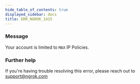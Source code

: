 ```yaml
---
hide_table_of_contents: true
displayed_sidebar: docs
title: ERR_NGROK_1415
---
```




### Message

Your account is limited to `MAX` IP Policies.

<ErrorDetails error="err_ngrok_1415" />

### Further help

If you're having trouble resolving this error, please reach out to [support@ngrok.com](mailto:support@ngrok.com?subject=Help%20with%20ERR_NGROK_1415)

